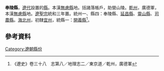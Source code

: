 '''奉陵縣'''，[[遼代|遼代]]設置的[[縣|縣]]。本漢[[無慮縣|無慮縣]]地。括諸落帳戶，助營山陵。[[乾州|乾州]]，廣德軍，本漢[[無慮縣|無慮縣]]地。[[遼聖宗|遼聖宗]]統和三年置。統州一、縣四：奉陵縣、[[延昌縣|延昌縣]]、[[靈山縣_(遼代)|靈山縣]]、[[司農縣|司農縣]]。[[海北州|海北州]]，初隸[[宜州|宜州]]，統縣一：[[開義縣|開義縣]]<ref>《遼史》卷三十八　志第八／地理志二／東京道／乾州，廣德軍</ref>。

== 參考資料 ==
{{reflist}}
{{遼朝行政區劃小作品}}
[[Category:遼朝縣份|Category:遼朝縣份]]